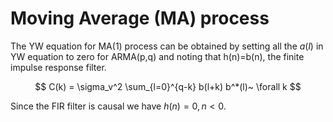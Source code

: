# Moving Average (MA) process

The YW equation for MA(1) process can be obtained by setting all the $a(l)$ in YW equation to zero for ARMA(p,q) and noting that h(n)=b(n), the finite impulse response filter.

$$ 
 C(k)  =  \sigma_v^2 \sum_{l=0}^{q-k} b(l+k) b^*(l)~ \forall k
$$

Since the FIR filter is causal we have $h(n)=0, n<0$.
